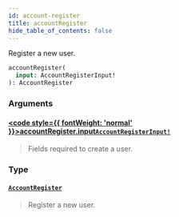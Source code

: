 ```yaml
---
id: account-register
title: accountRegister
hide_table_of_contents: false
---
```








Register a new user.

```graphql
accountRegister(
  input: AccountRegisterInput!
): AccountRegister
```


### Arguments

#### [<code style={{ fontWeight: 'normal' }}>accountRegister.<b>input</b></code>](#)<Bullet />[`AccountRegisterInput!`](../../../developer/api-reference/inputs/account-register-input) <Badge class="secondary" text="non-null"/> <Badge class="secondary" text="input"/>
> Fields required to create a user.
> 

### Type

#### [`AccountRegister`](../../../developer/api-reference/objects/account-register) <Badge class="secondary" text="object"/>
> Register a new user.
> 






